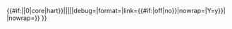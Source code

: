 <includeonly>{{#if:{{{1|}}}|{{dts/{{#ifeq:{{#expr:{{{1|}}}0*0}}|0|core|hart}}|{{{1}}}|{{{2|}}}|{{{3|}}}|{{{4|}}}|debug={{{debug|}}}|format={{{format|}}}|link={{#if:{{{link|}}}|off|no}}|nowrap={{{nowrap|}}}|Y=y}}|<!--
-->{{dts/core|{{CURRENTYEAR}}|{{{2|}}}|{{{3|}}}|{{{4|}}}|debug={{{debug|}}}|format={{{format|}}}|link={{#if:{{{link|}}}|off|no}}|nowrap={{{nowrap|}}}}}<!--
-->}}</includeonly><noinclude>{{documentation}}</noinclude>
